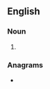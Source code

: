 ==English==

===Noun===
{{head|en|noun form}}

# {{plural of|en|mpret}}

===Anagrams===
* {{anagrams|en|a=emprst|T perms|tremps}}